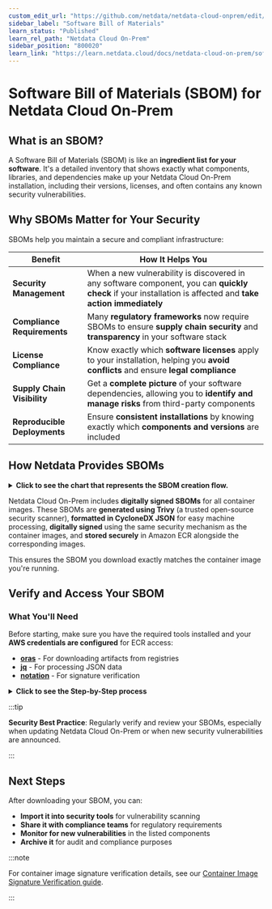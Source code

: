 ```yaml
---
custom_edit_url: "https://github.com/netdata/netdata-cloud-onprem/edit/master/docs/learn.netdata.cloud/sbom.md"
sidebar_label: "Software Bill of Materials"
learn_status: "Published"
learn_rel_path: "Netdata Cloud On-Prem"
sidebar_position: "800020"
learn_link: "https://learn.netdata.cloud/docs/netdata-cloud-on-prem/software-bill-of-materials"
---
```


# Software Bill of Materials (SBOM) for Netdata Cloud On-Prem

## What is an SBOM?

A Software Bill of Materials (SBOM) is like an **ingredient list for your software**. It's a detailed inventory that shows exactly what components, libraries, and dependencies make up your Netdata Cloud On-Prem installation, including their versions, licenses, and often contains any known security vulnerabilities.

## Why SBOMs Matter for Your Security

SBOMs help you maintain a secure and compliant infrastructure:

| Benefit                      | How It Helps You                                                                                                                                             |
| ---------------------------- | ------------------------------------------------------------------------------------------------------------------------------------------------------------ |
| **Security Management**      | When a new vulnerability is discovered in any software component, you can **quickly check** if your installation is affected and **take action immediately** |
| **Compliance Requirements**  | Many **regulatory frameworks** now require SBOMs to ensure **supply chain security** and **transparency** in your software stack                             |
| **License Compliance**       | Know exactly which **software licenses** apply to your installation, helping you **avoid conflicts** and ensure **legal compliance**                         |
| **Supply Chain Visibility**  | Get a **complete picture** of your software dependencies, allowing you to **identify and manage risks** from third-party components                          |
| **Reproducible Deployments** | Ensure **consistent installations** by knowing exactly which **components and versions** are included                                                        |

## How Netdata Provides SBOMs

<details>
<summary><strong>Click to see the chart that represents the SBOM creation flow.</strong></summary><br/><br/>

```mermaid
flowchart LR
    A("**📦 Container Image**<br/><br/><br/>Netdata Cloud<br/><br/>On-Prem Component<br/><br/>")

    B("**🔍 Trivy Scanner**<br/><br/><br/>Analyzes all<br/><br/>components & dependencies<br/><br/>")

    C("**📋 SBOM Generated**<br/><br/><br/>CycloneDX JSON format<br/><br/>Complete ingredient list<br/><br/>")

    D("**🔐 Digital Signing**<br/><br/><br/>Same security method<br/><br/>as in container images<br/><br/>")

    E("**☁️ Amazon ECR**<br/><br/><br/>Secure storage<br/><br/>alongside images<br/><br/>")

    F("**✅ Guaranteed Match**<br/><br/><br/>SBOM exactly matches<br/><br/>your running container<br/><br/>")

    A --> B
    B --> C
    C --> D
    D --> E
    E --> F

    %% Style definitions
    classDef process fill:#2196F3,stroke:#000000,stroke-width:3px,color:#000000,font-size:18px
    classDef security fill:#4caf50,stroke:#000000,stroke-width:3px,color:#000000,font-size:18px
    classDef storage fill:#ffeb3b,stroke:#000000,stroke-width:3px,color:#000000,font-size:18px
    classDef result fill:#f9f9f9,stroke:#000000,stroke-width:3px,color:#000000,font-size:18px

    %% Apply styles
    class A,B,C result
    class D security
    class E storage
    class F process

```

</details>

Netdata Cloud On-Prem includes **digitally signed SBOMs** for all container images. These SBOMs are **generated using Trivy** (a trusted open-source security scanner), **formatted in CycloneDX JSON** for easy machine processing, **digitally signed** using the same security mechanism as the container images, and **stored securely** in Amazon ECR alongside the corresponding images.

This ensures the SBOM you download exactly matches the container image you're running.

## Verify and Access Your SBOM

### What You'll Need

Before starting, make sure you have the required tools installed and your **AWS credentials are configured** for ECR access:

- **[oras](https://github.com/oras-project/oras)** - For downloading artifacts from registries
- **[jq](https://github.com/jqlang/jq)** - For processing JSON data
- **[notation](https://github.com/notaryproject/notation)** - For signature verification

<details>

<summary><strong>Click to see the Step-by-Step process</strong></summary><br/><br/>

<strong>Step 1: Identify Your Container Image and use it's URI to verify:</strong><br/>

```bash
image_uri="362923047827.dkr.ecr.us-east-1.amazonaws.com/onprem-cloud-metrics-exporter:1.0.4"
```

:::important

<strong>Replace this with your actual image URI.</strong>

:::

<br/><strong>Step 2: Find the SBOM Reference associated with the image to locate the manifest</strong><br/>

```bash
sbom_image=$(oras discover --format json $image_uri --artifact-type "application/vnd.example.sbom.v1+json" | jq -r '.manifests[].reference')
```

<br/><strong>Step 3: Verify Digital Signature</strong><br/>

```bash
notation verify $sbom_image --plugin-config aws-region=us-east-1
```

:::important

<strong>Success means the SBOM is authentic.</strong> Any errors indicate potential tampering.

:::

<br/><strong>Step 4: Download the SBOM</strong><br/>

<strong>Pull the verified SBOM</strong> to your local machine:<br/>

```bash
oras pull $sbom_image
```

:::note

<strong>This downloads</strong> the SBOM as `sbom.cdx.json` in your current directory.

:::

<br/><strong>Step 5: Review Your Software Components</strong><br/>

<strong> Examine the complete component list </strong> to see all components, versions, and licenses in your Netdata installation.

```bash
cat sbom.cdx.json
```

</details>

:::tip

**Security Best Practice**: Regularly verify and review your SBOMs, especially when updating Netdata Cloud On-Prem or when new security vulnerabilities are announced.

:::

## Next Steps

After downloading your SBOM, you can:

- **Import it into security tools** for vulnerability scanning
- **Share it with compliance teams** for regulatory requirements
- **Monitor for new vulnerabilities** in the listed components
- **Archive it** for audit and compliance purposes

:::note

For container image signature verification details, see our [Container Image Signature Verification guide](https://learn.netdata.cloud/docs/netdata-cloud-on-prem/container-image-signature-verification).

:::

